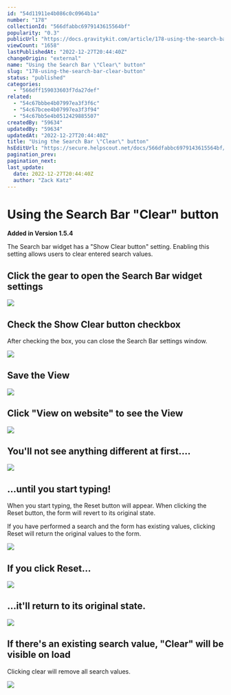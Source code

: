 ```yaml
---
id: "54d11911e4b086c0c0964b1a"
number: "178"
collectionId: "566dfabbc6979143615564bf"
popularity: "0.3"
publicUrl: "https://docs.gravitykit.com/article/178-using-the-search-bar-clear-button"
viewCount: "1658"
lastPublishedAt: "2022-12-27T20:44:40Z"
changeOrigin: "external"
name: "Using the Search Bar \"Clear\" button"
slug: "178-using-the-search-bar-clear-button"
status: "published"
categories: 
  - "566dff159033603f7da27def"
related: 
  - "54c67bbbe4b07997ea3f3f6c"
  - "54c67bcee4b07997ea3f3f94"
  - "54c67bb5e4b0512429885507"
createdBy: "59634"
updatedBy: "59634"
updatedAt: "2022-12-27T20:44:40Z"
title: "Using the Search Bar \"Clear\" button"
hsEditUrl: "https://secure.helpscout.net/docs/566dfabbc6979143615564bf/article/54d11911e4b086c0c0964b1a"
pagination_prev: 
pagination_next: 
last_update:
  date: 2022-12-27T20:44:40Z
  author: "Zack Katz"
---
```


# Using the Search Bar "Clear" button

**Added in Version 1.5.4**

The Search bar widget has a "Show Clear button" setting. Enabling this setting allows users to clear entered search values.

## Click the gear to open the Search Bar widget settings

![](https://www.gravitykit.com/wp-content/uploads/2018/01/click-the-gear-to-open-the-search-bar-widget-settings.png?1422596332)

## Check the Show Clear button checkbox

After checking the box, you can close the Search Bar settings window.

![](https://www.gravitykit.com/wp-content/uploads/2018/01/check-the-show-clear-button-checkbox.png?1422596333)

## Save the View

![](https://www.gravitykit.com/wp-content/uploads/2018/01/save-the-view.png?1422596333)

## Click "View on website" to see the View

![](https://www.gravitykit.com/wp-content/uploads/2018/01/click-view-on-website-to-see-the-view.png?1422596334)

## You'll not see anything different at first....

![](https://www.gravitykit.com/wp-content/uploads/2018/01/you-ll-not-see-anything-different-at-first.png?1422596334)

## ...until you start typing!

When you start typing, the Reset button will appear. When clicking the Reset button, the form will revert to its original state.

If you have performed a search and the form has existing values, clicking Reset will return the original values to the form.

![](https://www.gravitykit.com/wp-content/uploads/2018/01/until-you-start-typing-.png?1422596335)

## If you click Reset…

![](https://www.gravitykit.com/wp-content/uploads/2018/01/if-you-click-reset-hellip-.png?1422596338)

## …it'll return to its original state.

![](https://www.gravitykit.com/wp-content/uploads/2018/01/hellip-it-ll-return-to-its-original-state.png?1422596341)

## If there's an existing search value, "Clear" will be visible on load

Clicking clear will remove all search values.

![](https://www.gravitykit.com/wp-content/uploads/2018/01/if-there-s-an-existing-search-value-clear-will-be-visible-on-load.png?1422596343)